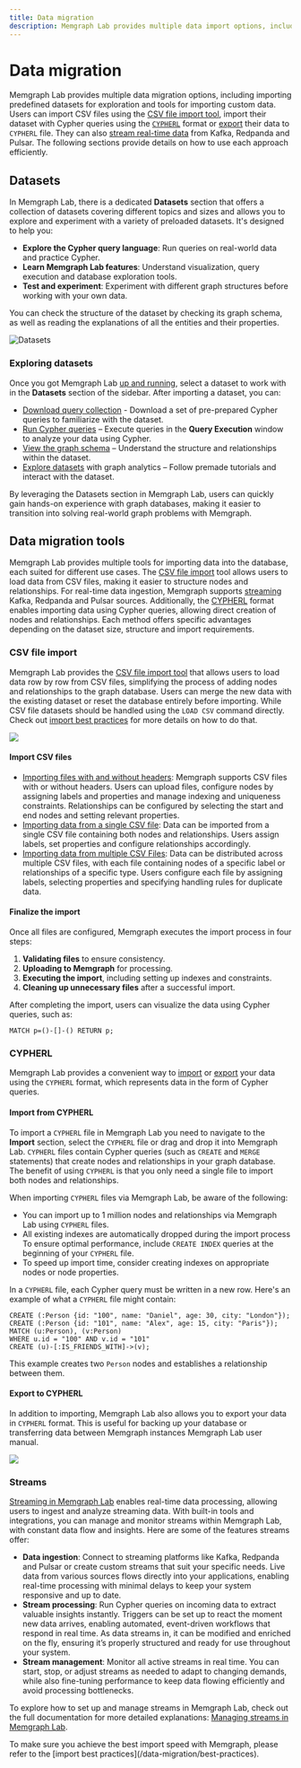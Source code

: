 ```yaml
---
title: Data migration
description: Memgraph Lab provides multiple data import options, including predefined datasets for exploration and tools for importing custom data.
---
```




# Data migration

Memgraph Lab provides multiple data migration options, including importing
predefined datasets for exploration and tools for importing custom data. Users
can import CSV files using the [CSV file import tool](#csv-file-import), import
their dataset with Cypher queries using the
[`CYPHERL`](/memgraph-lab/getting-started/data-migration#cypherl) format or
[export](#export-to-cypherl) their data to `CYPHERL` file. They can also [stream
real-time data](#streams) from Kafka, Redpanda and Pulsar. The following
sections provide details on how to use each approach efficiently.

## Datasets

In Memgraph Lab, there is a dedicated **Datasets** section that offers a
collection of datasets covering different topics and sizes and allows you to
explore and experiment with a variety of preloaded datasets. It's designed to
help you:
- **Explore the Cypher query language**: Run queries on real-world data and
  practice Cypher.
- **Learn Memgraph Lab features**: Understand visualization, query execution and
  database exploration tools.
- **Test and experiment**: Experiment with different graph structures before
  working with your own data. 

You can check the structure of the dataset by checking its graph schema, as well
as reading the explanations of all the entities and their properties.

![Datasets](/pages/data-visualization/lab-user-manual/dataset.png)


### Exploring datasets

Once you got Memgraph Lab [up and
running](/memgraph-lab/getting-started#installation-and-deployment), select a
dataset to work with in the **Datasets** section of the sidebar. After importing
a dataset, you can:
- [Download query collection](/memgraph-lab/features/collections) - Download a set of pre-prepared Cypher queries
  to familiarize with the dataset. 
- [Run Cypher queries](/memgraph-lab/querying) – Execute queries in the **Query Execution** window to
  analyze your data using Cypher. 
- [View the graph schema](/memgraph-lab/features/graph-schema) – Understand the structure and relationships within
  the dataset.
- [Explore datasets](/querying/exploring-datasets) with graph analytics – Follow premade
  tutorials and interact with the dataset.

By leveraging the Datasets section in Memgraph Lab, users can quickly gain
hands-on experience with graph databases, making it easier to transition into
solving real-world graph problems with Memgraph.


## Data migration tools

Memgraph Lab provides multiple tools for importing data into the database, each
suited for different use cases. The [CSV file import](#csv-file-import) tool allows
users to load data from CSV files, making it easier to structure nodes and
relationships. For real-time data ingestion, Memgraph supports
[streaming](#streams) Kafka, Redpanda and Pulsar sources. Additionally, the
[CYPHERL](#cypherl) format enables importing data using Cypher queries,
allowing direct creation of nodes and relationships. Each method offers specific
advantages depending on the dataset size, structure and import requirements.

### CSV file import

Memgraph Lab provides the [CSV file import
tool](/memgraph-lab/features/csv-file-import) that allows users to load
data row by row from CSV files, simplifying the process of adding nodes and
relationships to the graph database. Users can merge the new data with the
existing dataset or reset the database entirely before importing. While CSV file
datasets should be handled using the `LOAD CSV` command directly. Check out
[import best practices](/data-migration/best-practices) for more details on how
to do that.

![](/pages/data-migration/csv/csv_import.png)

#### Import CSV files

- [Importing files with and without
headers](/memgraph-lab/features/csv-file-import#import-files-with-and-no-header): Memgraph supports CSV files with or without headers. Users can upload
files, configure nodes by assigning labels and properties and manage indexing
and uniqueness constraints. Relationships can be configured by selecting the
start and end nodes and setting relevant properties.
- [Importing data from a single CSV
file](/memgraph-lab/features/csv-file-import#import-data-from-a-single-csv-file): Data can be imported from a single CSV file containing both nodes and
relationships. Users assign labels, set properties and configure relationships
accordingly.
- [Importing data from multiple CSV
Files](/memgraph-lab/features/csv-file-import#import-data-from-multiple-csv-files): Data can be distributed across multiple CSV files, with each file
containing nodes of a specific label or relationships of a specific type. Users
configure each file by assigning labels, selecting properties and specifying
handling rules for duplicate data.

#### Finalize the import

Once all files are configured, Memgraph executes the import process in four
steps:
1. **Validating files** to ensure consistency.
2. **Uploading to Memgraph** for processing.
3. **Executing the import**, including setting up indexes and constraints.
4. **Cleaning up unnecessary files** after a successful import.

After completing the import, users can visualize the data using Cypher queries,
such as:

```cypher
MATCH p=()-[]-() RETURN p;
```


### CYPHERL

Memgraph Lab provides a convenient way to [import](#import-from-cypherl) or
[export](#export-to-cypherl) your data using the `CYPHERL` format, which
represents data in the form of Cypher queries.

#### Import from CYPHERL

To import a `CYPHERL` file in Memgraph Lab you need to navigate to the **Import** section, select the `CYPHERL` file or drag
and drop it into Memgraph Lab. `CYPHERL` files contain Cypher queries (such as
`CREATE` and `MERGE` statements) that create nodes and relationships in your
graph database. The benefit of using `CYPHERL` is that you only need a single
file to import both nodes and relationships.

When importing `CYPHERL` files via Memgraph Lab, be
aware of the following: 
- You can import up to 1 million nodes and relationships via Memgraph Lab using
`CYPHERL` files.
- All existing indexes are automatically dropped during the import process To
ensure optimal performance, include `CREATE INDEX` queries at the beginning of
your `CYPHERL` file.
- To speed up import time, consider creating indexes on appropriate nodes or
node properties.

In a `CYPHERL` file, each Cypher query must be written in a new row. Here's an
example of what a `CYPHERL` file might contain:

```cypher
CREATE (:Person {id: "100", name: "Daniel", age: 30, city: "London"}); 
CREATE (:Person {id: "101", name: "Alex", age: 15, city: "Paris"}); 
MATCH (u:Person), (v:Person) 
WHERE u.id = "100" AND v.id = "101" 
CREATE (u)-[:IS_FRIENDS_WITH]->(v);
```

This example creates two `Person` nodes and establishes a relationship between
them.

#### Export to CYPHERL

In addition to importing, Memgraph Lab also allows you to export your data in
`CYPHERL` format. This is useful for backing up your database or transferring
data between Memgraph instances Memgraph Lab user manual.

![](/pages/data-visualization/lab-user-manual/cypherl-export.png)

### Streams

[Streaming in Memgraph Lab](/memgraph-lab/features/streams) enables real-time data processing, allowing users to
ingest and analyze streaming data. With built-in tools and integrations, you can
manage and monitor streams within Memgraph Lab, with constant data flow and
insights. Here are some of the features streams offer:

- **Data ingestion**: Connect to streaming platforms like Kafka, Redpanda and Pulsar or create custom streams
that suit your specific needs. Live data from various sources flows directly
into your applications, enabling real-time processing with minimal delays to
keep your system responsive and up to date. 
- **Stream processing**: Run Cypher queries on incoming data to extract valuable insights
instantly. Triggers can be set up to react the moment new data arrives, enabling
automated, event-driven workflows that respond in real time. As data streams in,
it can be modified and enriched on the fly, ensuring it’s properly structured
and ready for use throughout your system. 
- **Stream management**: Monitor all active streams in real time. You can start,
stop, or adjust streams as needed to adapt to changing demands, while also
fine-tuning performance to keep data flowing efficiently and avoid processing
bottlenecks.

To explore how to set up and manage streams in Memgraph Lab, check out the full
documentation for more detailed explanations: [Managing streams in Memgraph
Lab](/memgraph-lab/features/streams).

<Callout>
To make sure you achieve the best import speed with Memgraph, please refer to the [import best
practices](/data-migration/best-practices).
</Callout>



<CommunityLinks/>